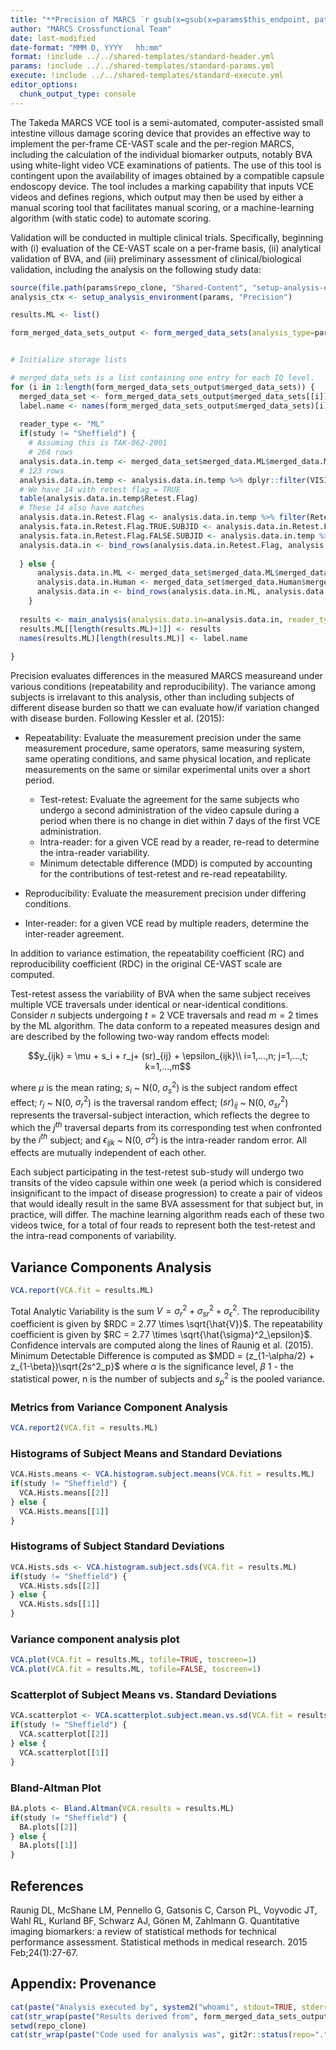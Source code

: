```yaml
---
title: "**Precision of MARCS `r gsub(x=gsub(x=params$this_endpoint, pattern='All_', replacement='All (tertile) '), pattern='_', replacement=' ')`**"
author: "MARCS Crossfunctional Team"
date: last-modified
date-format: "MMM D, YYYY   hh:mm"
format: !include ../../shared-templates/standard-header.yml
params: !include ../../shared-templates/standard-params.yml
execute: !include ../../shared-templates/standard-execute.yml
editor_options: 
  chunk_output_type: console
---
```


\newpage

The Takeda MARCS VCE tool is a semi-automated, computer-assisted small intestine villous damage scoring device that provides an effective way to implement the per-frame CE-VAST scale and the per-region MARCS, including the calculation of the individual biomarker outputs, notably BVA using white-light video VCE examinations of patients. The use of this tool is contingent upon the availability of images obtained by a compatible capsule endoscopy device. The tool includes a marking capability that inputs VCE videos and defines regions, which output may then be used by either a manual scoring tool that facilitates manual scoring, or a machine-learning algorithm (with static code) to automate scoring. 

```{=tex}
\begin{figure}
  \caption{Schematic Depiction of the SI and Areas Evaluated by MARCS}
  \centering
  \includegraphics{images/BVA.png}
  \caption*{Burden of Villous Atrophy (BVA) is the mean of the MARCS curve in Tertile 1.}
\end{figure}
```

Validation will be conducted in multiple clinical trials. Specifically, beginning with (i) evaluation of the CE-VAST scale on a per-frame basis, (ii) analytical validation of BVA, and (iii) preliminary assessment of clinical/biological validation, including the analysis on the following study data:

```{=tex}
\begin{figure}
  \caption{Study Calendar}
  \centering
  \includegraphics{images/Study_Design.png}
  \caption*{Scheduled visits identify when data of various types is collected.}
\end{figure}
```

\newpage

```r
source(file.path(params$repo_clone, "Shared-Content", "setup-analysis-environment.R"))
analysis_ctx <- setup_analysis_environment(params, "Precision")

results.ML <- list()

form_merged_data_sets_output <- form_merged_data_sets(analysis_type=params$analysis_type, study=study, this_endpoint=this_endpoint, output_dir=output_dir)


# Initialize storage lists

# merged_data_sets is a list containing one entry for each IQ level.
for (i in 1:length(form_merged_data_sets_output$merged_data_sets)) {
  merged_data_set <- form_merged_data_sets_output$merged_data_sets[[i]]
  label.name <- names(form_merged_data_sets_output$merged_data_sets)[i]
  
  reader_type <- "ML"
  if(study != "Sheffield") {
    # Assuming this is TAK-062-2001
    # 264 rows
  analysis.data.in.temp <- merged_data_set$merged_data.ML$merged_data.ML.full %>% mutate(label.name=label.name)
  # 123 rows
  analysis.data.in.temp <- analysis.data.in.temp %>% dplyr::filter(VISIT=="VISIT 2 - Week -4")
  # We have 14 with retest flag = TRUE
  table(analysis.data.in.temp$Retest.Flag)
  # These 14 also have matches
  analysis.data.in.Retest.Flag <- analysis.data.in.temp %>% filter(Retest.Flag==TRUE)
  analysis.fata.in.Retest.Flag.TRUE.SUBJID <- analysis.data.in.Retest.Flag$SUBJID
  analysis.fata.in.Retest.Flag.FALSE.SUBJID <- analysis.data.in.temp %>% dplyr::filter(Retest.Flag==FALSE & (SUBJID %in% analysis.fata.in.Retest.Flag.TRUE.SUBJID))
  analysis.data.in <- bind_rows(analysis.data.in.Retest.Flag, analysis.fata.in.Retest.Flag.FALSE.SUBJID)
  
  } else {
      analysis.data.in.ML <- merged_data_set$merged_data.ML$merged_data.ML.full %>% mutate(label.name=label.name) %>% filter(!is.na(BVA))
      analysis.data.in.Human <- merged_data_set$merged_data.Human$merged_data.Human.full %>% mutate(label.name=label.name) %>% filter(!is.na(BVA))
      analysis.data.in <- bind_rows(analysis.data.in.ML, analysis.data.in.Human)
    }
  
  results <- main_analysis(analysis.data.in=analysis.data.in, reader_type=reader_type, this_endpoint=this_endpoint)
  results.ML[[length(results.ML)+1]] <- results
  names(results.ML)[length(results.ML)] <- label.name
  
}


```

Precision evaluates differences in the measured MARCS measureand under various conditions (repeatability and reproducibility). The variance among subjects is irrelavant to this analysis, other than including subjects of different disease burden so thatt we can evaluate how/if variation changed with disease burden. Following Kessler et al. (2015): 

* Repeatability: Evaluate the measurement precision under the same measurement procedure, same operators, same measuring system, same operating conditions, and same physical location, and replicate measurements on the same or similar experimental units over a short period. 

   * Test-retest: Evaluate the agreement for the same subjects who undergo a second administration of the video capsule during a period when there is no change in diet within 7 days of the first VCE administration. 
   * Intra-reader: for a given VCE read by a reader, re-read to determine the intra-reader variability. 
   * Minimum detectable difference (MDD) is computed by accounting for the contributions of test-retest and re-read repeatability.

*	Reproducibility: Evaluate the measurement precision under differing conditions. 

   * Inter-reader: for a given VCE read by multiple readers, determine the inter-reader agreement. 

In addition to variance estimation, the repeatability coefficient (RC) and reproducibility coefficient (RDC) in the original CE-VAST scale are computed. 

Test-retest assess the variability of BVA when the same subject receives multiple VCE traversals under identical or near-identical conditions. Consider $n$ subjects undergoing $t = 2$ VCE traversals and read $m = 2$ times by the ML algorithm.  The data conform to a repeated measures design and are described by the following two-way random effects model:

$$y_{ijk} = \mu + s_i + r_j+ (sr)_{ij} + \epsilon_{ijk}\\
i=1,...,n; j=1,...,t; k=1,...,m$$

where $\mu$ is the mean rating; $s_i$ ~ N(0, $\sigma_s^2$) is the subject random effect effect; $r_j$ ~ N(0, $\sigma_r^2$) is the traversal random effect; $(sr)_{ij}$ ~ N(0, $\sigma_{sr}^2$) represents the traversal-subject interaction, which reflects the degree to which the $j^{th}$ traversal departs from its corresponding test when confronted by the $i^{th}$ subject; and $\epsilon_{ijk}$ ~ N(0, $\sigma^2$) is the intra-reader random error. All effects are mutually independent of each other.

Each subject participating in the test-retest sub-study will undergo two transits of the video capsule within one week (a period which is considered insignificant to the impact of disease progression) to create a pair of videos that would ideally result in the same BVA assessment for that subject but, in practice, will differ. The machine learning algorithm reads each of these two videos twice, for a total of four reads to represent both the test-retest and the intra-read components of variability. 

## Variance Components Analysis

```r
VCA.report(VCA.fit = results.ML)
```

Total Analytic Variability is the sum $V = \sigma^2_r + \sigma^2_{sr} + \sigma^2_{\epsilon}$. The reproducibility coefficient is given by $RDC = 2.77 \times \sqrt{\hat{V}}$. The repeatability coefficient is given by $RC = 2.77 \times \sqrt{\hat{\sigma}^2_\epsilon}$. Confidence intervals are computed along the lines of Raunig et al. (2015). Minimum Detectable Difference is computed as $MDD = (z_{1-\alpha/2} + z_{1-\beta})\sqrt{2s^2_p}$ where $\alpha$ is the significance level, $\beta$ 1 - the statistical power, n is the number of subjects and $s^2_p$ is the pooled variance. 


### Metrics from Variance Component Analysis
```r
VCA.report2(VCA.fit = results.ML)
```

### Histograms of Subject Means and Standard Deviations

```r
VCA.Hists.means <- VCA.histogram.subject.means(VCA.fit = results.ML)
if(study != "Sheffield") {
  VCA.Hists.means[[2]]
} else {
  VCA.Hists.means[[1]]
}
```

### Histograms of Subject Standard Deviations
```r
VCA.Hists.sds <- VCA.histogram.subject.sds(VCA.fit = results.ML)
if(study != "Sheffield") {
  VCA.Hists.sds[[2]]
} else {
  VCA.Hists.sds[[1]]
}
```

### Variance component analysis plot

```r
VCA.plot(VCA.fit = results.ML, tofile=TRUE, toscreen=1)
VCA.plot(VCA.fit = results.ML, tofile=FALSE, toscreen=1)
```

### Scatterplot of Subject Means vs. Standard Deviations

```r
VCA.scatterplot <- VCA.scatterplot.subject.mean.vs.sd(VCA.fit = results.ML)
if(study != "Sheffield") {
  VCA.scatterplot[[2]]
} else {
  VCA.scatterplot[[1]]
}
```

### Bland-Altman Plot

```r
BA.plots <- Bland.Altman(VCA.results = results.ML)
if(study != "Sheffield") {
  BA.plots[[2]]
} else {
  BA.plots[[1]]
}
```

## References

Raunig DL, McShane LM, Pennello G, Gatsonis C, Carson PL, Voyvodic JT, Wahl RL, Kurland BF, Schwarz AJ, Gönen M, Zahlmann G. Quantitative imaging biomarkers: a review of statistical methods for technical performance assessment. Statistical methods in medical research. 2015 Feb;24(1):27-67.

## Appendix: Provenance {.unnumbered}
```r
cat(paste("Analysis executed by", system2("whoami", stdout=TRUE, stderr=TRUE)))
cat(str_wrap(paste("Results derived from", form_merged_data_sets_output$provenance), width=50, whitespace_only=FALSE))
setwd(repo_clone)
cat(str_wrap(paste("Code used for analysis was", git2r::status(repo=".", staged=TRUE, unstaged=TRUE, untracked=TRUE, ignored=FALSE, all_untracked=FALSE)), width=50, whitespace_only=FALSE))
```
